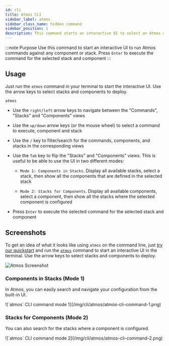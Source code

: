 ```yaml
---
id: cli
title: Atmos CLI
sidebar_label: atmos
sidebar_class_name: hidden command
sidebar_position: 1
description: This command starts an interactive UI to select an Atmos command, component and stack. Press "Enter" to execute the command
---
```


:::note Purpose
Use this command to start an interactive UI to run Atmos commands against any component or stack. Press `Enter` to execute the command for the selected
stack and component
:::

## Usage

Just run the `atmos` command in your terminal to start the interactive UI. Use the arrow keys to select stacks and components to deploy.

```shell
atmos
```

- Use the `right/left` arrow keys to navigate between the "Commands", "Stacks" and "Components" views

- Use the `up/down` arrow keys (or the mouse wheel) to select a command to execute, component and stack

- Use the `/` key to filter/search for the commands, components, and stacks in the corresponding views

- Use the `Tab` key to flip the "Stacks" and "Components" views. This is useful to be able to use the UI in two different modes:

  * `Mode 1: Components in Stacks`. Display all available stacks, select a stack, then show all the components that are defined in the selected stack

  * `Mode 2: Stacks for Components`. Display all available components, select a component, then show all the stacks where the selected component is
    configured

- Press `Enter` to execute the selected command for the selected stack and component

## Screenshots

To get an idea of what it looks like using `atmos` on the command line, just [try our quickstart](/quick-start/) and run the [`atmos`](/cli) command to start
an interactive UI in the terminal. Use the arrow keys to select stacks and components to deploy.

![Atmos Screenshot](../../../docs/demo.gif)

### Components in Stacks (Mode 1)

In Atmos, you can easily search and navigate your configuration from the built-in UI.

<Terminal title="atmos (interactive)">
![`atmos` CLI command mode 1](/img/cli/atmos/atmos-cli-command-1.png)
</Terminal>

### Stacks for Components (Mode 2)

You can also search for the stacks where a component is configured.

<Terminal title="atmos (interactive)">
![`atmos` CLI command mode 2](/img/cli/atmos/atmos-cli-command-2.png)
</Terminal>
